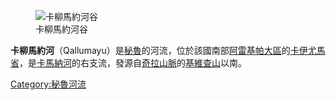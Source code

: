 [[Image:205_-_Vallée_de_Colca_-_Panorama_-_Juin_2010_-_2_de_6.jpg|卡柳馬約河谷]]

'''卡柳馬約河'''（Qallumayu）是[[秘魯|秘魯]]的河流，位於該國南部[[阿雷基帕大區|阿雷基帕大區]]的[[卡伊尤馬省|卡伊尤馬省]]，是[[卡馬納河|卡馬納河]]的右支流，發源自[[奇拉山脈|奇拉山脈]]的[[基維查山|基維查山]]以南。

{{Peru-geo-stub}}
[[Category:秘魯河流|Category:秘魯河流]]